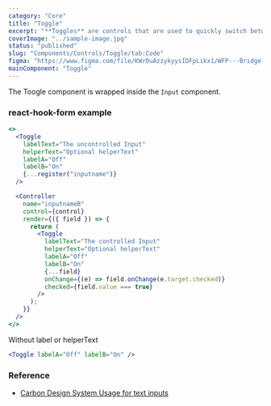 ```yaml
---
category: "Core"
title: "Toggle"
excerpt: "**Toggles** are controls that are used to quickly switch between two possible states."
coverImage: "../sample-image.jpg"
status: "published"
slug: "Components/Controls/Toggle/tab:Code"
figma: "https://www.figma.com/file/KWrOuAzzykyysIDFpLikx1/WFP---Bridge?type=design&node-id=130%3A2249&mode=design&t=eFfGsO7k7LGjWFwo-1"
mainComponent: "Toggle"
---
```


The Toogle component is wrapped inside the `Input` component.

### react-hook-form example

```jsx live reactHookForm
<>
  <Toggle
    labelText="The uncontrolled Input"
    helperText="Optional helperText"
    labelA="Off"
    labelB="On"
    {...register("inputname")}
  />

  <Controller
    name="inputnameB"
    control={control}
    render={({ field }) => {
      return (
        <Toggle
          labelText="The controlled Input"
          helperText="Optional helperText"
          labelA="Off"
          labelB="On"
          {...field}
          onChange={(e) => field.onChange(e.target.checked)}
          checked={field.value === true}
        />
      );
    }}
  />
</>
```

Without label or helperText

```jsx live
<Toggle labelA="Off" labelB="On" />
```

### Reference

- [Carbon Design System Usage for text inputs](https://next.carbondesignsystem.com/components/text-input)

```

```
